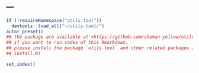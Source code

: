 ---
---

```r
if (!requireNamespace("utils.tool"))
  devtools::load_all("~/utils.tool/")
autor_preset()
## the package are available at <https://github.com/shaman-yellow/utils.tool>
## if you want to run codes of this Rmarkdown,
## please install the package `utils.tool` and other related packages (run
## install.R)
```

```r
set_index()
```

